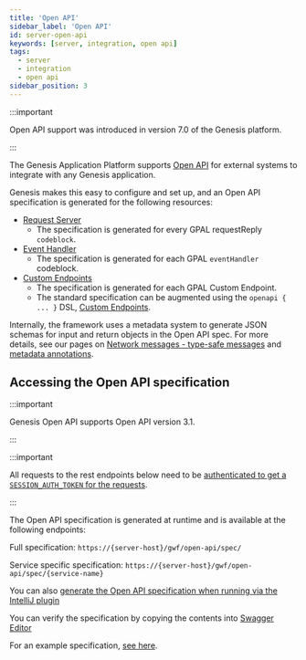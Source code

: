 ```yaml
---
title: 'Open API'
sidebar_label: 'Open API'
id: server-open-api
keywords: [server, integration, open api]
tags:
  - server
  - integration
  - open api
sidebar_position: 3
---
```


:::important

Open API support was introduced in version 7.0 of the Genesis platform.

:::

The Genesis Application Platform supports [Open API](https://swagger.io/specification/) for external systems to integrate with any Genesis application.

Genesis makes this easy to configure and set up, and an Open API specification is generated for the following resources:

* [Request Server](/develop/server-capabilities/real-time-queries-data-server/)
  * The specification is generated for every GPAL requestReply` codeblock`.
* [Event Handler](/develop/server-capabilities/core-business-logic-event-handler/)
  * The specification is generated for each GPAL `eventHandler` codeblock.
* [Custom Endpoints](/develop/server-capabilities/integrations/custom-endpoints/)
  * The specification is generated for each GPAL Custom Endpoint.
  * The standard specification can be augmented using the `openapi { ... }` DSL, [Custom Endpoints](/develop/server-capabilities/integrations/custom-endpoints#openapi).

Internally, the framework uses a metadata system to generate JSON schemas for input and return objects in the Open API spec. For more details, see our pages on [Network messages - type-safe messages](/develop/server-capabilities/communications/#type-safe-messages) and [metadata annotations](/develop/server-capabilities/communications/#metadata-annotations).

## Accessing the Open API specification

:::important

Genesis Open API supports Open API version 3.1.

:::

:::important

All requests to the rest endpoints below need to be [authenticated to get a `SESSION_AUTH_TOKEN` for the requests](/develop/server-capabilities/access-control/authentication/#event_login_auth).

:::

The Open API specification is generated at runtime and is available at the following endpoints:

Full specification: 
`https://{server-host}/gwf/open-api/spec/`

Service specific specification: 
`https://{server-host}/gwf/open-api/spec/{service-name}`

You can also [generate the Open API specification when running via the IntelliJ plugin](/develop/development-environment/intellij-plugin/#openapi)

You can verify the specification by copying the contents into [Swagger Editor](https://editor-next.swagger.io/)

For an example specification, [see here](pathname:///file/openapi-sample.yaml).
